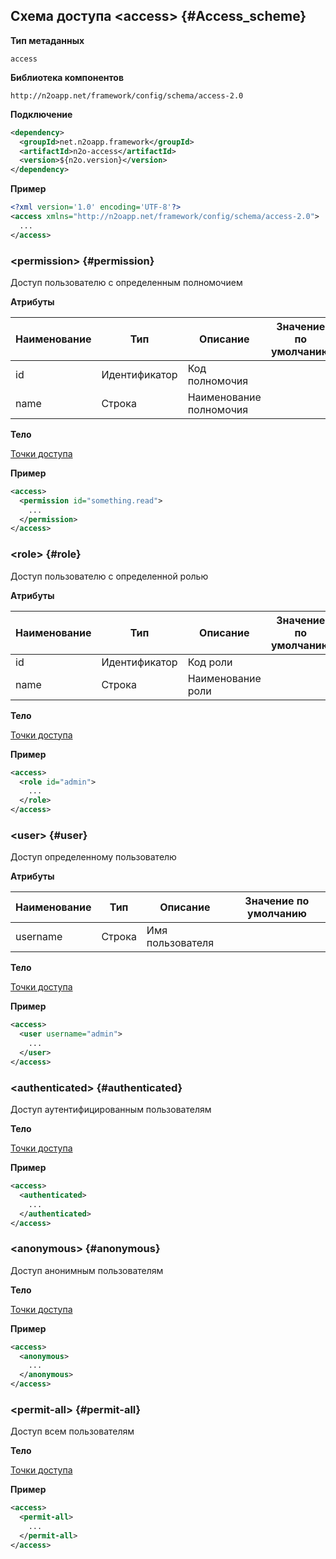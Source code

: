 ## Схема доступа &lt;access&gt; {#Access_scheme}

**Тип метаданных**

`access`

**Библиотека компонентов**

```
http://n2oapp.net/framework/config/schema/access-2.0
```

**Подключение**

```xml
<dependency>
  <groupId>net.n2oapp.framework</groupId>
  <artifactId>n2o-access</artifactId>
  <version>${n2o.version}</version>
</dependency>
```

**Пример**

```xml
<?xml version='1.0' encoding='UTF-8'?>
<access xmlns="http://n2oapp.net/framework/config/schema/access-2.0">
  ...
</access>
```

### &lt;permission&gt; {#permission}

Доступ пользователю с определенным полномочием

**Атрибуты**

|Наименование|Тип          |Описание               |Значение по умолчанию|
|------------|-------------|-----------------------|---------------------|
|id          |Идентификатор|Код полномочия         |                     |
|name        |Строка       |Наименование полномочия|                     |

**Тело**

[Точки доступа](#Access_points)

**Пример**

```xml
<access>
  <permission id="something.read">
    ...
  </permission>
</access>
```

### &lt;role&gt; {#role}

Доступ пользователю с определенной ролью

**Атрибуты**

|Наименование|Тип          |Описание               |Значение по умолчанию|
|------------|-------------|-----------------------|---------------------|
|id          |Идентификатор|Код роли               |                     |
|name        |Строка       |Наименование роли      |                     |

**Тело**

[Точки доступа](#Access_points)

**Пример**

```xml
<access>
  <role id="admin">
    ...
  </role>
</access>
```

### &lt;user&gt; {#user}

Доступ определенному пользователю

**Атрибуты**

|Наименование|Тип          |Описание               |Значение по умолчанию|
|------------|-------------|-----------------------|---------------------|
|username    |Строка       |Имя пользователя       |                     |

**Тело**

[Точки доступа](#Access_points)

**Пример**

```xml
<access>
  <user username="admin">
    ...
  </user>
</access>
```

### &lt;authenticated&gt; {#authenticated}

Доступ аутентифицированным пользователям

**Тело**

[Точки доступа](#Access_points)

**Пример**

```xml
<access>
  <authenticated>
    ...
  </authenticated>
</access>
```

### &lt;anonymous&gt; {#anonymous}

Доступ анонимным пользователям

**Тело**

[Точки доступа](#Access_points)

**Пример**

```xml
<access>
  <anonymous>
    ...
  </anonymous>
</access>
```

### &lt;permit-all&gt; {#permit-all}

Доступ всем пользователям

**Тело**

[Точки доступа](#Access_points)

**Пример**

```xml
<access>
  <permit-all>
    ...
  </permit-all>
</access>
```
